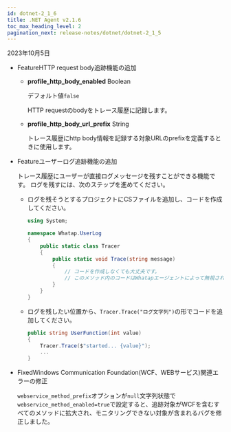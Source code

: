 ```yaml
---
id: dotnet-2_1_6
title: .NET Agent v2.1.6
toc_max_heading_level: 2
pagination_next: release-notes/dotnet/dotnet-2_1_5
---
```


2023年10月5日

- <Status>Feature</Status>HTTP request body追跡機能の追加

  - **profile_http_body_enabled** <span class='type'>Boolean</span>

    デフォルト値`false`

    HTTP requestのbodyをトレース履歴に記録します。

  - **profile_http_body_url_prefix** <span class='type'>String</span>

    トレース履歴にhttp body情報を記録する対象URLのprefixを定義するときに使用します。

- <Status>Feature</Status>ユーザーログ追跡機能の追加

  トレース履歴にユーザーが直接ログメッセージを残すことができる機能です。 ログを残すには、次のステップを進めてください。

  - ログを残そうとするプロジェクトにCSファイルを追加し、コードを作成してください。

    ```csharp
    using System;

    namespace Whatap.UserLog
    {
        public static class Tracer
        {
            public static void Trace(string message)
            {
                // コードを作成しなくても大丈夫です。
                // このメソッド内のコードはWhatapエージェントによって無視されるため、実行されません。
            }
        }
    }
    ```

  - ログを残したい位置から、`Tracer.Trace("ログ文字列")`の形でコードを追加してください。

    ```csharp
    public string UserFunction(int value)
    {
        Tracer.Trace($"started... {value}");
        ...
    }
    ```

- <Status>Fixed</Status>Windows Communication Foundation(WCF、WEBサービス)関連エラーの修正

  `webservice_method_prefix`オプションが`null`文字列状態で`webservice_method_enabled=true`で設定すると、追跡対象がWCFを含むすべてのメソッドに拡大され、モニタリングできない対象が含まれるバグを修正しました。
